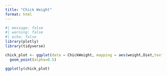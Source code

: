 ```yaml
---
title: "Chick Weight"
format: html
---
```


```r
#| message: false
#| warning: false
#| echo: false
library(plotly)
library(tidyverse)

chick_plot <- ggplot(data = ChickWeight, mapping = aes(weight,Diet,text=weight))+
  geom_point(alpha=0.5)

ggplotly(chick_plot)
```
